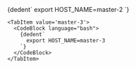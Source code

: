 


<Tabs>
    <TabItem value='master-2'>
      <CodeBlock language="bash">
        {dedent`
          export HOST_NAME=master-2
        `}
      </CodeBlock>
    </TabItem>

    <TabItem value='master-3'>
      <CodeBlock language="bash">
        {dedent`
          export HOST_NAME=master-3
        `}
      </CodeBlock>
    </TabItem>
</Tabs>
